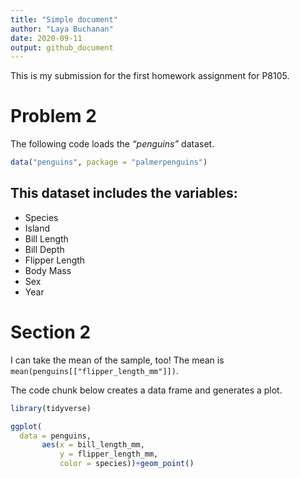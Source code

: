 ```yaml
---
title: "Simple document"
author: "Laya Buchanan"
date: 2020-09-11
output: github_document
---
```


This is my submission for the first homework assignment for P8105. 

# Problem 2

The following code loads the _"penguins"_ dataset. 

```r
data("penguins", package = "palmerpenguins")
```

This dataset includes the variables:
--------
*   Species
*   Island
*   Bill Length
*   Bill Depth
*   Flipper Length
*   Body Mass
*   Sex
*   Year

# Section 2
I can take the mean of the sample, too!
The mean is `mean(penguins[["flipper_length_mm"]])`.

The code chunk below creates a data frame and generates a plot.

```r
library(tidyverse)

ggplot(
  data = penguins,
       aes(x = bill_length_mm, 
           y = flipper_length_mm, 
           color = species))+geom_point()

```
